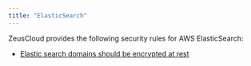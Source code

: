 ```yaml
---
title: "ElasticSearch"
---
```


ZeusCloud provides the following security rules for AWS ElasticSearch:
- <a href="https://github.com/Zeus-Labs/ZeusCloud/blob/main/backend/rules/elasticsearch/domains_at_rest_encrypted.go">Elastic search domains should be encrypted at rest</a>
